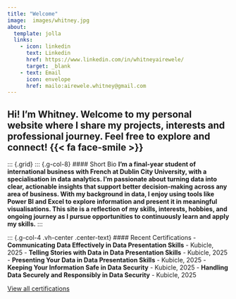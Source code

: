 ```yaml
---
title: "Welcome"
image:  images/whitney.jpg
about:
  template: jolla
  links:
    - icon: linkedin
      text: Linkedin
      href: https://www.linkedin.com/in/whitneyairewele/
      target: _blank
    - text: Email
      icon: envelope
      href: mailo:airewele.whitney@gmail.com
---
```

 
## Hi! I'm Whitney. Welcome to my personal website where I share my projects, interests and professional journey. Feel free to explore and connect! {{< fa face-smile >}}


::: {.grid}
::: {.g-col-8}
#### Short Bio
**I’m a final-year student of international business with French at Dublin City University, with a specialisation in data analytics. I’m passionate about turning data into clear, actionable insights that support better decision-making across any area of business. With my background in data, I enjoy using tools like Power BI and Excel to explore information and present it in meaningful visualisations. This site is a reflection of my skills, interests, hobbies, and ongoing journey as I pursue opportunities to continuously learn and apply my skills.**
:::

::: {.g-col-4 .vh-center .center-text}
#### Recent Certifications
- **Communicating Data Effectively in Data Presentation Skills** - Kubicle, 2025
- **Telling Stories with Data in Data Presentation Skills** - Kubicle, 2025
- **Presenting Your Data in Data Presentation Skills** - Kubicle, 2025
- **Keeping Your Information Safe in Data Security** - Kubicle, 2025
- **Handling Data Securely and Responsibly in Data Security** - Kubicle, 2025

::: {.text-center .mt-4}
[View all certifications](certificates.qmd){.btn .btn-primary}  
:::
